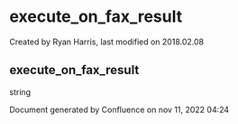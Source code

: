 
# execute_on_fax_result 

 Created by  Ryan Harris, last modified on 2018.02.08

## execute_on_fax_result

string

Document generated by Confluence on nov 11, 2022 04:24
